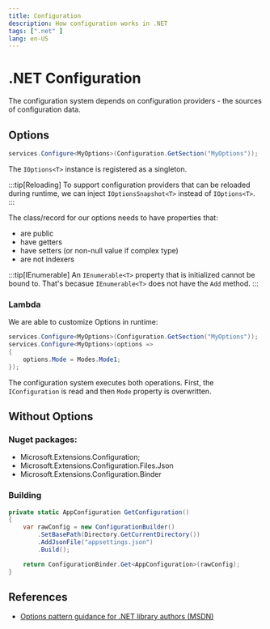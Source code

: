 ```yaml
---
title: Configuration
description: How configuration works in .NET
tags: [".net" ]
lang: en-US
---
```


# .NET Configuration

The configuration system depends on configuration providers - the sources of
configuration data.

## Options

```csharp
services.Configure<MyOptions>(Configuration.GetSection("MyOptions"));
```

The `IOptions<T>` instance is registered as a singleton.

:::tip[Reloading]
To support configuration providers that can be reloaded during runtime, we can
inject `IOptionsSnapshot<T>` instead of `IOptions<T>`.
:::

The class/record for our options needs to have properties that:

- are public
- have getters
- have setters (or non-null value if complex type)
- are not indexers

:::tip[IEnumerable]
An `IEnumerable<T>` property that is initialized cannot be bound to. That's
becasue `IEnumerable<T>` does not have the `Add` method.
:::

### Lambda

We are able to customize Options in runtime:

```csharp
services.Configure<MyOptions>(Configuration.GetSection("MyOptions"));
services.Configure<MyOptions>(options => 
{
    options.Mode = Modes.Mode1;
});
```

The configuration system executes both operations. First, the `IConfiguration`
is read and then `Mode` property is overwritten.

## Without Options

### Nuget packages:

- Microsoft.Extensions.Configuration;
- Microsoft.Extensions.Configuration.Files.Json
- Microsoft.Extensions.Configuration.Binder

### Building

```csharp
private static AppConfiguration GetConfiguration()
{
    var rawConfig = new ConfigurationBuilder()
        .SetBasePath(Directory.GetCurrentDirectory())
        .AddJsonFile("appsettings.json")
        .Build();

    return ConfigurationBinder.Get<AppConfiguration>(rawConfig);
}
```

## References

- [Options pattern guidance for .NET library authors (MSDN)](https://learn.microsoft.com/en-us/dotnet/core/extensions/options-library-authors)